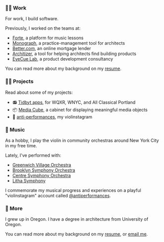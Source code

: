 
<Greeting />
<PhotoOfMe />

### 👨‍💻 Work

For work, I build software.

Previously, I worked on the teams at:

- [Forte](https://fortelessons.com), a platform for music lessons
- [Monograph](https://monograph.com), a practice-management tool for architects
- [Better.com](https://better.com), an online mortgage lender
- [Architizer](https://architizer.com), a tool for helping architects find building products
- [EyeCue Lab](https://eyecuelab.com), a product development consultancy

You can read more about my background on my [resume](/resume).

### 🏄‍♂️ Projects

Read about some of my projects:

- 📻 [Tidbyt apps](/projects/tidbyt), for WQXR, WNYC, and All Classical Portland
- 📦 [Media Cube](/projects/media-cube), a cabinet for displaying meaningful media objects
- 🎻 [anti-performances](https://instagram.com/antiperformances), my violinstagram

### 🎻 Music

As a hobby, I play the violin in community orchestras around New York City in my free time.

Lately, I've performed with:

- [Greenwich Village Orchestra](https://gvo.org)
- [Brooklyn Symphony Orchestra](https://brooklynsymphonyorchestra.org)
- [Centre Symphony Orchestra](https://centresymphony.com)
- [Litha Symphony](https://lithasymphony.org)

I commemorate my musical progress and experiences on a playful "violinstagram" account called [@antiperformances](https://instagram.com/antiperformances).

### 💬 More

I grew up in Oregon. I have a degree in architecture from University of Oregon.

You can read more about my background on my [resume](/resume), or [email me](mailto:hi@andrewwestling.com).
